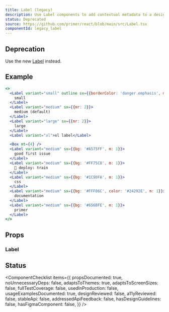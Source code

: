 ```yaml
---
title: Label (legacy)
description: Use Label components to add contextual metadata to a design.
status: Deprecated
source: https://github.com/primer/react/blob/main/src/Label.tsx
componentId: legacy_label
---
```


## Deprecation

Use the new [Label](/Label) instead.

## Example

```jsx live deprecated
<>
  <Label variant="small" outline sx={{borderColor: 'danger.emphasis', mr: 2, color: 'danger.fg'}}>
    small
  </Label>
  <Label variant="medium" sx={{mr: 2}}>
    medium (default)
  </Label>
  <Label variant="large" sx={{mr: 2}}>
    large
  </Label>
  <Label variant="xl">xl label</Label>

  <Box mt={4} />
  <Label variant="medium" sx={{bg: '#A575FF', m: 1}}>
    good first issue
  </Label>
  <Label variant="medium" sx={{bg: '#FF75C8', m: 1}}>
    🚂 deploy: train
  </Label>
  <Label variant="medium" sx={{bg: '#1C90FA', m: 1}}>
    css
  </Label>
  <Label variant="medium" sx={{bg: '#FFF06C', color: '#24292E', m: 1}}>
    documentation
  </Label>
  <Label variant="medium" sx={{bg: '#656BFE', m: 1}}>
    primer
  </Label>
</>
```

## Props

### Label

<PropsTable>
  <PropsTableRow name="outline" type="boolean" defaultValue="false" description="Creates an outline style label" />
  <PropsTableRow name="variant" type="'small' | 'medium' | 'large' | 'xl'" defaultValue="'medium'" />
  <PropsTableRow name="dropshadow" type="boolean" defaultValue="false" description="Adds a dropshadow to the label" />
  <PropsTableSxRow />
</PropsTable>

## Status

<ComponentChecklist
  items={{
    propsDocumented: true,
    noUnnecessaryDeps: false,
    adaptsToThemes: true,
    adaptsToScreenSizes: false,
    fullTestCoverage: false,
    usedInProduction: false,
    usageExamplesDocumented: true,
    designReviewed: false,
    a11yReviewed: false,
    stableApi: false,
    addressedApiFeedback: false,
    hasDesignGuidelines: false,
    hasFigmaComponent: false,
  }}
/>
